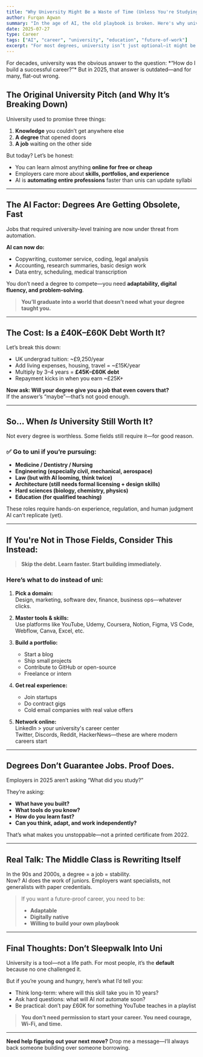 ```yaml
---
title: "Why University Might Be a Waste of Time (Unless You're Studying Medicine)"
author: Furqan Agwan
summary: "In the age of AI, the old playbook is broken. Here's why university may no longer be the smartest career move for most people—and where to focus your time, energy, and money instead."
date: 2025-07-27
type: Career
tags: ["AI", "career", "university", "education", "future-of-work"]
excerpt: "For most degrees, university isn’t just optional—it might be a liability. AI is changing the game, and smart career choices start with questioning old assumptions."
---
```


<Lead>
  For decades, university was the obvious answer to the question: *“How do I
  build a successful career?”* But in 2025, that answer is outdated—and for
  many, flat-out wrong.
</Lead>

<Separator />

## The Original University Pitch (and Why It’s Breaking Down)

University used to promise three things:

1. **Knowledge** you couldn’t get anywhere else
2. **A degree** that opened doors
3. **A job** waiting on the other side

But today? Let’s be honest:

- You can learn almost anything **online for free or cheap**
- Employers care more about **skills, portfolios, and experience**
- AI is **automating entire professions** faster than unis can update syllabi

---

## The AI Factor: Degrees Are Getting Obsolete, Fast

Jobs that required university-level training are now under threat from automation.

**AI can now do:**

- Copywriting, customer service, coding, legal analysis
- Accounting, research summaries, basic design work
- Data entry, scheduling, medical transcription

You don’t need a degree to compete—you need **adaptability, digital fluency, and problem-solving**.

> **You’ll graduate into a world that doesn’t need what your degree taught you.**

---

## The Cost: Is a £40K–£60K Debt Worth It?

Let’s break this down:

- UK undergrad tuition: ~£9,250/year
- Add living expenses, housing, travel = ~£15K/year
- Multiply by 3–4 years = **£45K–£60K debt**
- Repayment kicks in when you earn ~£25K+

**Now ask: Will your degree give you a job that even covers that?**  
If the answer’s “maybe”—that’s not good enough.

---

## So... When _Is_ University Still Worth It?

Not every degree is worthless. Some fields still require it—for good reason.

### ✅ Go to uni if you’re pursuing:

- **Medicine / Dentistry / Nursing**
- **Engineering (especially civil, mechanical, aerospace)**
- **Law (but with AI looming, think twice)**
- **Architecture (still needs formal licensing + design skills)**
- **Hard sciences (biology, chemistry, physics)**
- **Education (for qualified teaching)**

These roles require hands-on experience, regulation, and human judgment AI can’t replicate (yet).

---

## If You're Not in Those Fields, Consider This Instead:

> **Skip the debt. Learn faster. Start building immediately.**

### Here’s what to do instead of uni:

1. **Pick a domain:**  
   Design, marketing, software dev, finance, business ops—whatever clicks.

2. **Master tools & skills:**  
   Use platforms like YouTube, Udemy, Coursera, Notion, Figma, VS Code, Webflow, Canva, Excel, etc.

3. **Build a portfolio:**
   - Start a blog
   - Ship small projects
   - Contribute to GitHub or open-source
   - Freelance or intern

4. **Get real experience:**
   - Join startups
   - Do contract gigs
   - Cold email companies with real value offers

5. **Network online:**  
   LinkedIn > your university's career center  
   Twitter, Discords, Reddit, HackerNews—these are where modern careers start

---

## Degrees Don’t Guarantee Jobs. Proof Does.

Employers in 2025 aren’t asking “What did you study?”

They’re asking:

- **What have you built?**
- **What tools do you know?**
- **How do you learn fast?**
- **Can you think, adapt, and work independently?**

That’s what makes you unstoppable—not a printed certificate from 2022.

---

## Real Talk: The Middle Class is Rewriting Itself

In the 90s and 2000s, a degree = a job = stability.  
Now? AI does the work of juniors. Employers want specialists, not generalists with paper credentials.

> If you want a future-proof career, you need to be:
>
> - **Adaptable**
> - **Digitally native**
> - **Willing to build your own playbook**

---

## Final Thoughts: Don’t Sleepwalk Into Uni

University is a tool—not a life path. For most people, it’s the **default** because no one challenged it.

But if you’re young and hungry, here’s what I’d tell you:

- Think long-term: where will this skill take you in 10 years?
- Ask hard questions: what will AI _not_ automate soon?
- Be practical: don’t pay £60K for something YouTube teaches in a playlist

> **You don’t need permission to start your career. You need courage, Wi-Fi, and time.**

---

**Need help figuring out your next move?** Drop me a message—I’ll always back someone building over someone borrowing.
